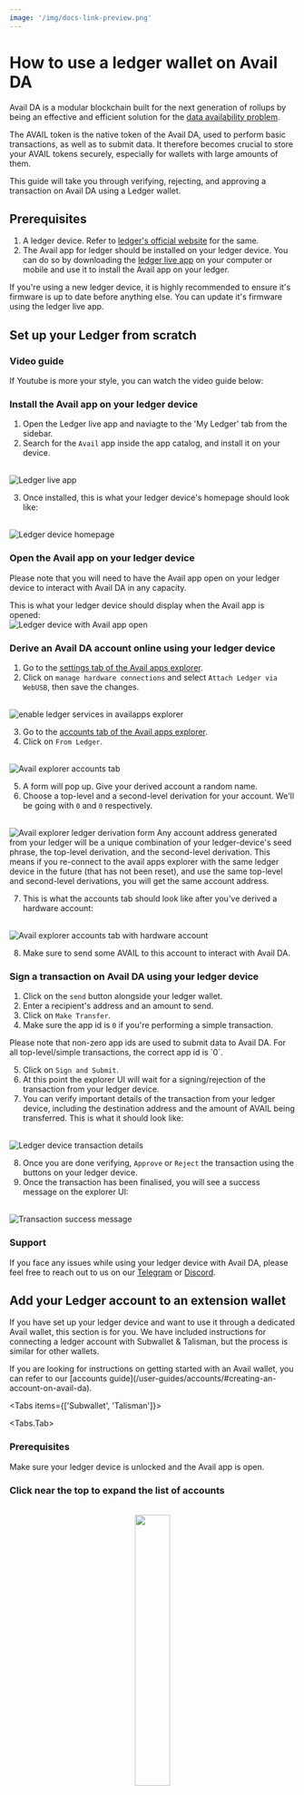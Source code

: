 ```yaml
---
image: '/img/docs-link-preview.png'
---
```



# How to use a ledger wallet on Avail DA

Avail DA is a modular blockchain built for the next generation of rollups by being an effective and efficient
solution for the [data availability problem](https://blog.availproject.org/data-availability-what-is-it/).

The AVAIL token is the native token of the Avail DA, used to perform basic transactions, as well as to submit data.
It therefore becomes crucial to store your AVAIL tokens securely, especially for wallets with large amounts of them.

This guide will take you through verifying, rejecting, and approving a transaction on Avail DA using a Ledger wallet.

## Prerequisites

1. A ledger device. Refer to [ledger's official website](https://www.ledger.com/) for the same.
2. The Avail app for ledger should be installed on your ledger device. You can do so by downloading the
[ledger live app](https://www.ledger.com/ledger-live) on your computer or mobile and use it to install the Avail app on your ledger.

<Callout type="warning">
If you're using a new ledger device, it is highly recommended to ensure it's firmware is up to date before anything else.
You can update it's firmware using the ledger live app.
</Callout>

## Set up your Ledger from scratch


### Video guide

If Youtube is more your style, you can watch the video guide below:
<br/>

<YouTube id="K-mCPqTw0yU"/>

### Install the Avail app on your ledger device

1. Open the Ledger live app and naviagte to the 'My Ledger' tab from the sidebar.
2. Search for the `Avail` app inside the app catalog, and install it on your device.
<br/>
<img src="/img/ledger-avail/ledger-avail-1.png" alt="Ledger live app"/>

3. Once installed, this is what your ledger device's homepage should look like:
<br/>
<img src="/img/ledger-avail/ledger-avail-2.jpeg" alt="Ledger device homepage"/>

### Open the Avail app on your ledger device

<Callout type="info">
Please note that you will need to have the Avail app open on your ledger device to interact with Avail DA in any capacity.
</Callout>

This is what your ledger device should display when the Avail app is opened:
<br/>
<img src="/img/ledger-avail/ledger-avail-3.png" alt="Ledger device with Avail app open"/>

### Derive an Avail DA account online using your ledger device

1. Go to the [settings tab of the Avail apps explorer](https://explorer.availproject.org/#/settings).
2. Click on `manage hardware connections` and select `Attach Ledger via WebUSB`, then save the changes.

<br/>
<img src="/img/ledger-avail/ledger-1.png" alt="enable ledger services in availapps explorer"/>

3. Go to the [accounts tab of the Avail apps explorer](https://explorer.availproject.org/#/accounts).
4. Click on `From Ledger`.

<br/>
<img src="/img/ledger-avail/ledger-avail-4.png" alt="Avail explorer accounts tab"/>

5. A form will pop up. Give your derived account a random name.
6. Choose a top-level and a second-level derivation for your account. We'll be going with `0` and `0` respectively.
<br/>
<img src="/img/ledger-avail/ledger-avail-5.png" alt="Avail explorer ledger derivation form"/>

<Callout type="info">
Any account address generated from your ledger will be a unique combination of your ledger-device's
seed phrase, the top-level derivation, and the second-level derivation.
This means if you re-connect to the avail apps explorer with the same ledger device in the future (that has not been reset), and use
the same top-level and second-level derivations, you will get the same account address.
</Callout> 

7. This is what the accounts tab should look like after you've derived a hardware account:
<br/>
<img src="/img/ledger-avail/ledger-avail-6.png" alt="Avail explorer accounts tab with hardware account"/>

8. Make sure to send some AVAIL to this account to interact with Avail DA.

### Sign a transaction on Avail DA using your ledger device

1. Click on the `send` button alongside your ledger wallet.
2. Enter a recipient's address and an amount to send.
3. Click on `Make Transfer`.
4. Make sure the app id is `0` if you're performing a simple transaction.

<Callout type="info">
Please note that non-zero app ids are used to submit data to Avail DA.
For all top-level/simple transactions, the correct app id is `0`.
</Callout>

5. Click on `Sign and Submit`.
6. At this point the explorer UI will wait for a signing/rejection of the transaction from your ledger device.
7. You can verify important details of the transaction from your ledger device, including the destination address and the amount of AVAIL being transferred.
This is what it should look like:
<br/>
<img src="/img/ledger-avail/ledger-avail-7.png" alt="Ledger device transaction details"/>

8. Once you are done verifying, `Approve` or `Reject` the transaction using the buttons on your ledger device.
9. Once the transaction has been finalised, you will see a success message on the explorer UI:
<br/>
<img src="/img/ledger-avail/ledger-avail-8.png" alt="Transaction success message"/>

### Support
If you face any issues while using your ledger device with Avail DA, please feel free to reach out to us on our [Telegram](https://t.me/AvailCommunity) or [Discord](https://discord.gg/AvailProject).


## Add your Ledger account to an extension wallet

If you have set up your ledger device and want to use it through a dedicated Avail wallet, this section is for you.
We have included instructions for connecting a ledger account with Subwallet & Talisman, but the process is similar for other wallets.

<Callout type="info">
If you are looking for instructions on getting started with an Avail wallet, you can refer to our [accounts guide](/user-guides/accounts/#creating-an-account-on-avail-da).
</Callout>

<Tabs items={['Subwallet', 'Talisman']}>

<Tabs.Tab>

<Steps>

### Prerequisites

Make sure your ledger device is unlocked and the Avail app is open.

### Click near the top to expand the list of accounts

<br/>
<div align="center">
<img src="/img/ledger-subwallet/ledger-subwallet-1.png" align="center" width="35%" /> 
</div>

### Click on `Attach account`

<br/>
<div align="center">
<img src="/img/ledger-subwallet/ledger-subwallet-2.png" align="center" width="35%" /> 
</div>

### Select the `Connect a ledger device` option

<br/>
<div align="center">
<img src="/img/ledger-subwallet/ledger-subwallet-3.png" align="center" width="35%" /> 
</div>

### Search for the `Avail` app and click on `Connect`

<br/>
<div align="center">
<img src="/img/ledger-subwallet/ledger-subwallet-4.png" align="center" width="35%" /> 
</div>

### You can now select as many or as few of your ledger accounts to your Subwallet extension wallet

<br/>
<div align="center">
<img src="/img/ledger-subwallet/ledger-subwallet-5.png" align="center" width="35%" /> 
</div>

### Click on `Connect Ledger device` to finally import your selected accounts

<br/>
<div align="center">
<img src="/img/ledger-subwallet/ledger-subwallet-6.png" align="center" width="35%" /> 
</div>

</Steps>
</Tabs.Tab>

<Tabs.Tab>

<Steps>

### Prerequisites

Make sure your ledger device is unlocked and the Avail app is open.

### CLick on the `+` sign next to the accounts tab

<br/>
<div align="center">
<img src="/img/ledger-talisman/ledger-talisman-1.png" align="center" /> 
</div>

### Click on the `Connect` tab and then on `Connect Ledger`

<br/>
<div align="center">
<img src="/img/ledger-talisman/ledger-talisman-2.png" align="center" /> 
</div>

### Select the `Polkadot` option

<br/>
<div align="center">
<img src="/img/ledger-talisman/ledger-talisman-3.png" align="center" /> 
</div>

### Search for the `Avail` app and click on `Connect`

<br/>
<div align="center">
<img src="/img/ledger-talisman/ledger-talisman-4.png" align="center" /> 
</div>

<Callout type="info">
**MAKE SURE YOUR LEDGER DEVICE IS OPEN THROUGHOUT THE PROCESS**
</Callout>

### You can now select as many or as few of your ledger accounts to your Talisman extension wallet

<br/>
<div align="center">
<img src="/img/ledger-talisman/ledger-talisman-5.png" align="center" /> 
</div>

### Click on `Continue` to finally import your selected accounts

<br/>
<div align="center">
<img src="/img/ledger-talisman/ledger-talisman-6.png" align="center" /> 
</div>

</Steps>
</Tabs.Tab>

</Tabs>


